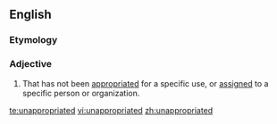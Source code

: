 ==English==

===Etymology===
{{prefix|un|appropriated}}

===Adjective===
{{en-adj|-}}

# That has not been [[appropriated]] for a specific use, or [[assign]]ed to a specific person or organization.

[[te:unappropriated]]
[[vi:unappropriated]]
[[zh:unappropriated]]